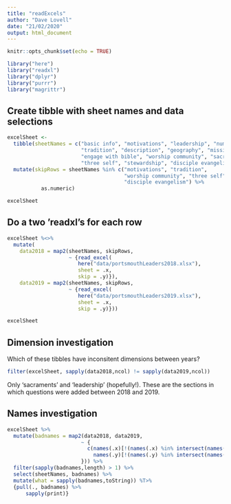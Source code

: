 ```yaml
---
title: "readExcels"
author: "Dave Lovell"
date: "21/02/2020"
output: html_document
---
```


```r
knitr::opts_chunk$set(echo = TRUE)
```

```r
library("here")
library("readxl")
library("dplyr")
library("purrr")
library("magrittr")
```

## Create tibble with sheet names and data selections

```r
excelSheet <- 
  tibble(sheetNames = c("basic info", "motivations", "leadership", "numbers",
                        "tradition", "description", "geography", "mission", 
                        "engage with bible", "worship community", "sacraments",
                        "three self", "stewardship", "disciple evangelism")) %>%
  mutate(skipRows = sheetNames %in% c("motivations", "tradition",
                                      "worship community", "three self",
                                      "disciple evangelism") %>% 
           as.numeric)

excelSheet
```

## Do a two 'readxl's for each row

```r

excelSheet %<>%
  mutate(
    data2018 = map2(sheetNames, skipRows,
                    ~ {read_excel(
                       here("data/portsmouthLeaders2018.xlsx"),
                       sheet = .x,
                       skip = .y)}),
    data2019 = map2(sheetNames, skipRows,
                    ~ {read_excel(
                       here("data/portsmouthLeaders2019.xlsx"),
                       sheet = .x,
                       skip = .y)}))

excelSheet
```

## Dimension investigation

Which of these tibbles have inconsitent dimensions between years?

```r
filter(excelSheet, sapply(data2018,ncol) != sapply(data2019,ncol))
```

Only 'sacraments' and 'leadership' (hopefully!). These are the sections in which questions were added between 2018 and 2019. 

## Names investigation

```r
excelSheet %>% 
  mutate(badnames = map2(data2018, data2019, 
                        ~ {
                          c(names(.x)[!(names(.x) %in% intersect(names(.x),names(.y)))],
                            names(.y)[!(names(.y) %in% intersect(names(.x),names(.y)))])
                        })) %>% 
  filter(sapply(badnames,length) > 1) %>% 
  select(sheetNames, badnames) %>% 
  mutate(what = sapply(badnames,toString)) %T>%
  {pull(., badnames) %>% 
      sapply(print)}
```
